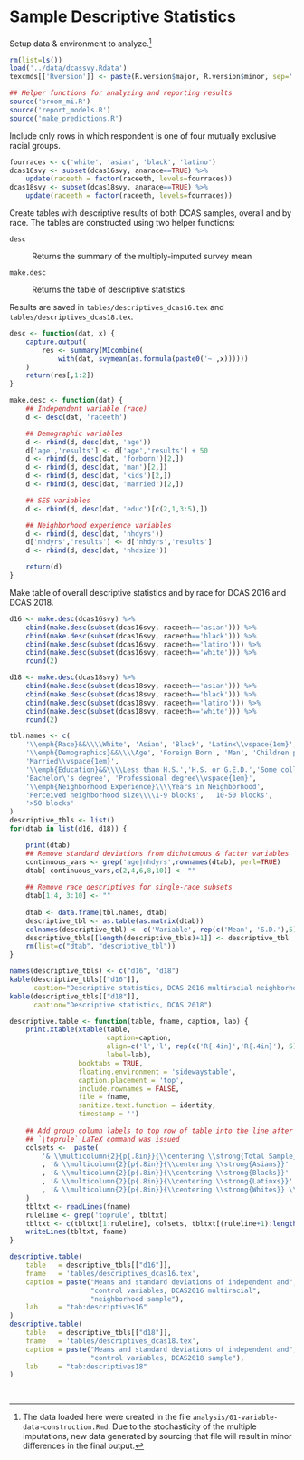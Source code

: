 # Sample Descriptive Statistics

Setup data & environment to analyze.[^stochastic] 

[^stochastic]: The data loaded here were created in the file `analysis/01-variable-data-construction.Rmd`. Due to the stochasticity of the multiple imputations, new data generated by sourcing that file will result in minor differences in the final output. 

```{r surveys-setup}
rm(list=ls())
load('../data/dcassvy.Rdata')
texcmds[['Rversion']] <- paste(R.version$major, R.version$minor, sep='.')

## Helper functions for analyzing and reporting results
source('broom_mi.R')
source('report_models.R')
source('make_predictions.R')

```

Include only rows in which respondent is one of four mutually exclusive racial groups. 

```{r surveys-include-fourraces}
fourraces <- c('white', 'asian', 'black', 'latino')
dcas16svy <- subset(dcas16svy, anarace==TRUE) %>%
    update(raceeth = factor(raceeth, levels=fourraces))
dcas18svy <- subset(dcas18svy, anarace==TRUE) %>%
    update(raceeth = factor(raceeth, levels=fourraces))

```


Create tables with descriptive results of both DCAS samples, overall and by race. The tables are constructed using two helper functions:

`desc`

: Returns the summary of the multiply-imputed survey mean 

`make.desc`

: Returns the table of descriptive statistics

Results are saved in `tables/descriptives_dcas16.tex` and `tables/descriptives_dcas18.tex`.
```{r surveys-descriptives, echo=FALSE}
desc <- function(dat, x) {
    capture.output(
        res <- summary(MIcombine(
            with(dat, svymean(as.formula(paste0('~',x))))))
    )
    return(res[,1:2])
}

make.desc <- function(dat) {
    ## Independent variable (race)
    d <- desc(dat, 'raceeth')

    ## Demographic variables
    d <- rbind(d, desc(dat, 'age'))
    d['age','results'] <- d['age','results'] + 50
    d <- rbind(d, desc(dat, 'forborn')[2,])
    d <- rbind(d, desc(dat, 'man')[2,])
    d <- rbind(d, desc(dat, 'kids')[2,])
    d <- rbind(d, desc(dat, 'married')[2,])

    ## SES variables
    d <- rbind(d, desc(dat, 'educ')[c(2,1,3:5),])

    ## Neighborhood experience variables
    d <- rbind(d, desc(dat, 'nhdyrs'))
    d['nhdyrs','results'] <- d['nhdyrs','results']
    d <- rbind(d, desc(dat, 'nhdsize'))

    return(d)
}

```

Make table of overall descriptive statistics and by race for DCAS 2016 and DCAS 2018. 
```{r surveys-descriptives-table, include=FALSE}
d16 <- make.desc(dcas16svy) %>%
    cbind(make.desc(subset(dcas16svy, raceeth=='asian'))) %>%
    cbind(make.desc(subset(dcas16svy, raceeth=='black'))) %>%
    cbind(make.desc(subset(dcas16svy, raceeth=='latino'))) %>%
    cbind(make.desc(subset(dcas16svy, raceeth=='white'))) %>%
    round(2)

d18 <- make.desc(dcas18svy) %>%
    cbind(make.desc(subset(dcas18svy, raceeth=='asian'))) %>%
    cbind(make.desc(subset(dcas18svy, raceeth=='black'))) %>%
    cbind(make.desc(subset(dcas18svy, raceeth=='latino'))) %>%
    cbind(make.desc(subset(dcas18svy, raceeth=='white'))) %>%
    round(2)

tbl.names <- c(
    '\\emph{Race}&&\\\\White', 'Asian', 'Black', 'Latinx\\vspace{1em}',
    '\\emph{Demographics}&&\\\\Age', 'Foreign Born', 'Man', 'Children present',
    'Married\\vspace{1em}',
    '\\emph{Education}&&\\\\Less than H.S.','H.S. or G.E.D.','Some college',
    'Bachelor\'s degree', 'Professional degree\\vspace{1em}',
    '\\emph{Neighborhood Experience}\\\\Years in Neighborhood',
    'Perceived neighborhood size\\\\1-9 blocks',  '10-50 blocks',
    '>50 blocks'
)
descriptive_tbls <- list()
for(dtab in list(d16, d18)) {

    print(dtab)
    ## Remove standard deviations from dichotomous & factor variables
    continuous_vars <- grep('age|nhdyrs',rownames(dtab), perl=TRUE)
    dtab[-continuous_vars,c(2,4,6,8,10)] <- ""
    
    ## Remove race descriptives for single-race subsets
    dtab[1:4, 3:10] <- ""
    
    dtab <- data.frame(tbl.names, dtab)
    descriptive_tbl <- as.table(as.matrix(dtab))
    colnames(descriptive_tbl) <- c('Variable', rep(c('Mean', 'S.D.'),5))
    descriptive_tbls[[length(descriptive_tbls)+1]] <- descriptive_tbl
    rm(list=c("dtab", "descriptive_tbl"))
}
```

```{r surveys-descriptives-tables-print}
names(descriptive_tbls) <- c("d16", "d18")
kable(descriptive_tbls[["d16"]],
      caption="Descriptive statistics, DCAS 2016 multiracial neighborhoods")
kable(descriptive_tbls[["d18"]],
      caption="Descriptive statistics, DCAS 2018")

```

```{r surveys-descriptives-output, echo=FALSE, include=FALSE}
descriptive.table <- function(table, fname, caption, lab) {
    print.xtable(xtable(table,
                        caption=caption,
                        align=c('l','l', rep(c('R{.4in}','R{.4in}'), 5)),
                        label=lab),
                 booktabs = TRUE,
                 floating.environment = 'sidewaystable',
                 caption.placement = 'top',
                 include.rownames = FALSE,
                 file = fname,
                 sanitize.text.function = identity,
                 timestamp = '')
    
    ## Add group column labels to top row of table into the line after the 
    ## `\toprule` LaTeX command was issued
    colsets <-  paste(
        '& \\multicolumn{2}{p{.8in}}{\\centering \\strong{Total Sample}}'
        , '& \\multicolumn{2}{p{.8in}}{\\centering \\strong{Asians}}'
        , '& \\multicolumn{2}{p{.8in}}{\\centering \\strong{Blacks}}'
        , '& \\multicolumn{2}{p{.8in}}{\\centering \\strong{Latinxs}}'
        , '& \\multicolumn{2}{p{.8in}}{\\centering \\strong{Whites}} \\\\'
    )
    tbltxt <- readLines(fname)
    ruleline <- grep('toprule', tbltxt)
    tbltxt <- c(tbltxt[1:ruleline], colsets, tbltxt[(ruleline+1):length(tbltxt)])
    writeLines(tbltxt, fname)
}

descriptive.table(
    table   = descriptive_tbls[["d16"]],
    fname   = 'tables/descriptives_dcas16.tex',
    caption = paste("Means and standard deviations of independent and",
                    "control variables, DCAS2016 multiracial",
                    "neighborhood sample"),
    lab     = "tab:descriptives16"
)
descriptive.table(
    table   = descriptive_tbls[["d18"]],
    fname   = 'tables/descriptives_dcas18.tex',
    caption = paste("Means and standard deviations of independent and",
                    "control variables, DCAS2018 sample"),
    lab     = "tab:descriptives18"
)

                    
```

